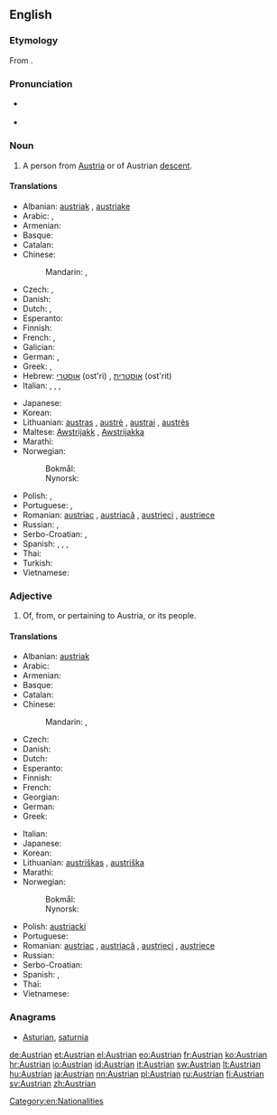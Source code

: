 ==English==

===Etymology===
From {{suffix|Austria|an|lang=en}}.

===Pronunciation===
* {{a|UK}} {{IPA|/ˈɒstriən/|lang=en}}
* {{a|US}} {{IPA|/ˈɔːstriən/|lang=en}}

===Noun===
{{en-noun}}

# A person from [[Austria]] or of Austrian [[descent]].

====Translations====
{{trans-top|Austrian person}}
* Albanian: [[austriak]] {{m}}, [[austriake]] {{f}}
* Arabic: {{t-|ar|نمساوي|m|tr=namsaawiy, nimsaawiy|sc=Arab}}, {{t-|ar|نمساوية|f|tr=namsaawíyya, nimsaawíyya|sc=Arab}}
* Armenian: {{t-|hy|ավստրիացի|tr=avstriacʿi|sc=Armn}}
* Basque: {{t-|eu|austriar}}
* Catalan: {{t-|ca|austríac|m}}
* Chinese:
*: Mandarin: {{t|cmn|奧地利人|sc=Hani}}, {{t|cmn|奥地利人|tr=Àodìlì rén|sc=Hani}}
* Czech: {{t+|cs|Rakušan|m}}, {{t-|cs|Rakušák|m}}
* Danish: {{t-|da|østriger|c}}
* Dutch: {{t+|nl|Oostenrijker|m}}, {{t+|nl|Oostenrijkse|f}}
* Esperanto: {{t-|eo|aŭstriano}}
* Finnish: {{t+|fi|itävaltalainen}}
* French: {{t+|fr|Autrichien|m}}, {{t+|fr|Autrichienne|f}}
* Galician: {{t|gl|austríaco|m}}
* German: {{t+|de|Österreicher|m}}, {{t+|de|Österreicherin|f}}
* Greek: {{t+|el|Αυστριακός|m}}, {{t-|el|Αυστριακή|f}}
* Hebrew: [[אוסטרי]] (ost'ri) {{m}}, [[אוסטרית]] (ost'rit) {{f}}
* Italian: {{t+|it|austriaco|m}}, {{t-|it|austriaca|f}}, {{t+|it|austriaci|m-p}}, {{t+|it|austriache|f-p}}
{{trans-mid}}
* Japanese: {{t-|ja|オーストリア人|tr=Ōsutoria-jin|sc=Jpan}}
* Korean: {{t-|ko|오스트리아 사람|tr=Oseuteuria saram|sc=Kore}}
* Lithuanian: [[austras]] {{m}}, [[austrė]] {{f}}, [[austrai]] {{m-p}}, [[austrės]] {{f-p}}
* Maltese: [[Awstrijakk]] {{m}}, [[Awstrijakka]] {{f}}
* Marathi: {{t-|mr|ऑस्ट्रियन|tr=ǒsṭriyana|sc=Deva}}
* Norwegian:
*: Bokmål: {{t+|no|østerriker|m}}
*: Nynorsk: {{t+|nn|austerrikar|m}}
* Polish: {{t+|pl|Austriak|m}}, {{t+|pl|Austriaczka|f}}
* Portuguese: {{t+|pt|austríaco|m}}, {{t+|pt|austríaca|f}}
* Romanian: [[austriac]] {{m}}, [[austriacă]] {{f}}, [[austrieci]] {{p}}, [[austriece]] {{f-p}}
* Russian: {{t+|ru|австриец|m|tr=avstríjec}}, {{t+|ru|австрийка|f|tr=avstríjka}}
* Serbo-Croatian: {{t-|sh|Austrijanac|m|alt=Austrijánac}}, {{t-|sh|Austrijanka|f|alt=Austrìjānka}}
* Spanish: {{t+|es|austriaco|m}}, {{t+|es|austríaco|m}}, {{t+|es|austriaca|f}}, {{t+|es|austríaca|f}}
* Thai: {{t-|th|คนออสเตรีย|tr=kon òt-dtria|sc=Thai}}
* Turkish: {{t+|tr|Avusturyalı}}
* Vietnamese: {{t-|vi|người Áo}}
{{trans-bottom}}

===Adjective===
{{en-adj}}

# Of, from, or pertaining to Austria, or its people.

====Translations====
{{trans-top|related to Austria}}
* Albanian: [[austriak]]
* Arabic: {{t-|ar|نمساوي|tr=namsaawiy, nimsaawiy|sc=Arab}}
* Armenian: {{t-|hy|ավստրիական|tr=avstriakan|sc=Armn}}
* Basque: {{t-|eu|austriar}}
* Catalan: {{t-|ca|austríac}}
* Chinese:
*: Mandarin: {{t|cmn|奧地利|alt=奧地利的|sc=Hani}}, {{t|cmn|奥地利|tr=Àodìlì de|alt=奥地利的|sc=Hani}}
* Czech: {{t+|cs|rakouský|m}}
* Danish: {{t-|da|østrigsk}}
* Dutch: {{t+|nl|Oostenrijks}}
* Esperanto: {{t-|eo|aŭstria}}
* Finnish: {{t+|fi|itävaltalainen}}
* French: {{t+|fr|autrichien}}
* Georgian: {{t-|ka|ავსტრიული|tr=avstriuli|sc=Geor}}
* German: {{t+|de|österreichisch}}
* Greek: {{t+|el|αυστριακός}}
{{trans-mid}}
* Italian: {{t+|it|austriaco|m}}
* Japanese: {{t+|ja|オーストリア|tr=Ōsutoria-no|alt=オーストリアの|sc=Jpan}}
* Korean: {{t+|ko|오스트리아|tr=Oseuteuria-ui|alt=오스트리아의|sc=Kore}}
* Lithuanian: [[austriškas]] {{m}}, [[austriška]] {{f}}
* Marathi: {{t-|mr|ऑस्ट्रियन|tr=ǒsṭriyana|sc=Deva}}
* Norwegian:
*: Bokmål: {{t+|no|østerriksk}}
*: Nynorsk: {{t+|nn|austerriksk}}
* Polish: [[austriacki]]
* Portuguese: {{t+|pt|austríaco}}
* Romanian: [[austriac]] {{m}}, [[austriacă]] {{f}}, [[austrieci]] {{m-p}}, [[austriece]] {{f-p}}
* Russian: {{t+|ru|австрийский|tr=avstríjskij}}
* Serbo-Croatian: {{t-|sh|austrijski|alt=àustrījskī}}
* Spanish: {{t+|es|austriaco}}, {{t+|es|austríaco}}
* Thai: {{t+|th|ออสเตรีย|tr=òt-dtria|sc=Thai}}
* Vietnamese: {{t+|vi|Áo}}
{{trans-bottom}}

===Anagrams===
* [[Asturian#English|Asturian]], [[saturnia#English|saturnia]]

[[Category:en:Nationalities]]

[[de:Austrian]]
[[et:Austrian]]
[[el:Austrian]]
[[eo:Austrian]]
[[fr:Austrian]]
[[ko:Austrian]]
[[hr:Austrian]]
[[io:Austrian]]
[[id:Austrian]]
[[it:Austrian]]
[[sw:Austrian]]
[[lt:Austrian]]
[[hu:Austrian]]
[[ja:Austrian]]
[[nn:Austrian]]
[[pl:Austrian]]
[[ru:Austrian]]
[[fi:Austrian]]
[[sv:Austrian]]
[[zh:Austrian]]